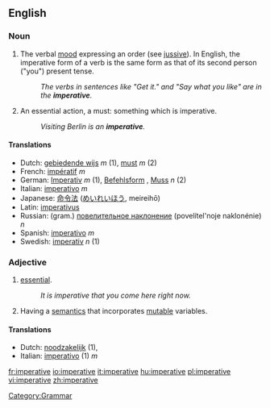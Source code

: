 ==English==

===Noun===
{{en-noun|s|-}}

# {{uncountable}} {{grammar}} The verbal [[mood]] expressing an order (see [[jussive]]). In English, the imperative form of a verb is the same form as that of its second person ("you") present tense.
#: ''The verbs in sentences like "Get it." and "Say what you like" are in the '''imperative'''.''
# {{countable}} An essential action, a must: something which is imperative.
#:''Visiting Berlin is an '''imperative'''.''

====Translations====
{{rfc-trans}}
*Dutch: [[gebiedende wijs]] ''m'' (1), [[must]] ''m'' (2)
*French: [[impératif]] ''m''
*German: [[Imperativ]] ''m'' (1), [[Befehlsform]] {{f}}, [[Muss]] ''n'' (2)
*Italian: [[imperativo]] ''m''
*Japanese: [[命令法]] ([[めいれいほう]], meireihō)
*Latin: [[imperativus]]
*Russian: (gram.) [[повелительное наклонение]] (povelítel'noje naklonénie) ''n''
*Spanish: [[imperativo]] ''m''
*Swedish: [[imperativ]] ''n'' (1)

===Adjective===
{{en-adj}}

# [[essential]].
#:''It is imperative that you come here right now.''
# {{comptheory}}  Having a [[semantics]] that incorporates [[mutable]] variables.

====Translations====
*Dutch: [[noodzakelijk]] (1), 
*Italian: [[imperativo]] (1) ''m''

[[Category:Grammar]]

[[fr:imperative]]
[[io:imperative]]
[[it:imperative]]
[[hu:imperative]]
[[pl:imperative]]
[[vi:imperative]]
[[zh:imperative]]